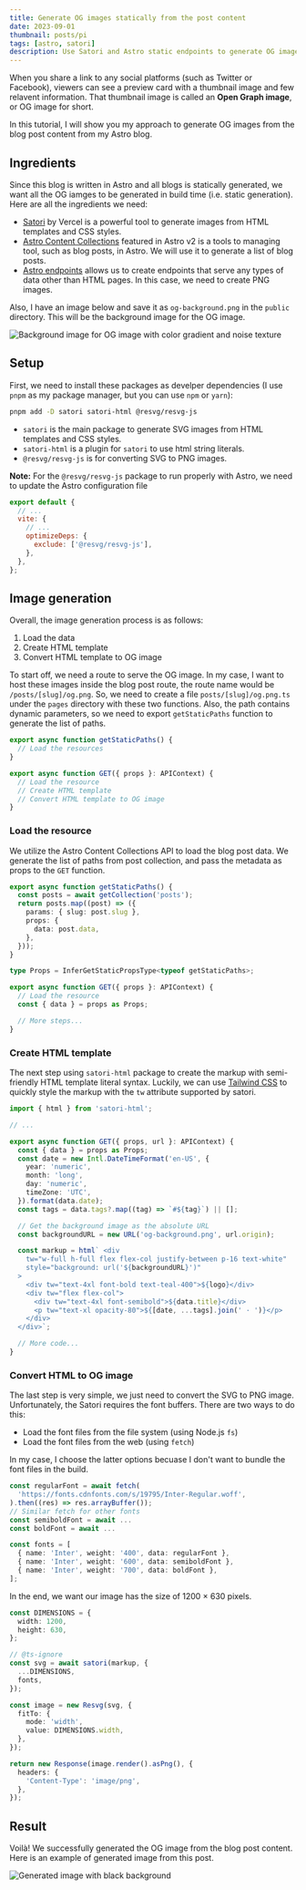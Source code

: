 ```yaml
---
title: Generate OG images statically from the post content
date: 2023-09-01
thumbnail: posts/pi
tags: [astro, satori]
description: Use Satori and Astro static endpoints to generate OG images from the blog content
---
```


When you share a link to any social platforms (such as Twitter or Facebook),
viewers can see a preview card with a thumbnail image and few relavent information.
That thumbnail image is called an **Open Graph image**, or OG image for short.

In this tutorial, I will show you my approach to generate OG images from the blog post content from my Astro blog.

## Ingredients

Since this blog is written in Astro and all blogs is statically generated, we want all the OG iamges to be generated in build time (i.e. static generation).
Here are all the ingredients we need:

- [Satori](https://github.com/vercel/satori) by Vercel is a powerful tool to generate images from HTML templates and CSS styles.
- [Astro Content Collections](https://docs.astro.build/en/guides/content-collections/) featured in Astro v2 is a tools to managing tool, such as blog posts, in Astro.
  We will use it to generate a list of blog posts.
- [Astro endpoints](https://docs.astro.build/en/core-concepts/endpoints/) allows us to create endpoints that serve any types of data other than HTML pages.
  In this case, we need to create PNG images.

Also, I have an image below and save it as `og-background.png` in the `public` directory. This will be the background image for the OG image.

![Background image for OG image with color gradient and noise texture](/og-background.png)

## Setup

First, we need to install these packages as develper dependencies (I use `pnpm` as my package manager, but you can use `npm` or `yarn`):

```bash
pnpm add -D satori satori-html @resvg/resvg-js
```

- `satori` is the main package to generate SVG images from HTML templates and CSS styles.
- `satori-html` is a plugin for `satori` to use html string literals.
- `@resvg/resvg-js` is for converting SVG to PNG images.

**Note:** For the `@resvg/resvg-js` package to run properly with Astro, we need to update the Astro configuration file

```js title="astro.config.mjs"
export default {
  // ...
  vite: {
    // ...
    optimizeDeps: {
      exclude: ['@resvg/resvg-js'],
    },
  },
};
```

## Image generation

Overall, the image generation process is as follows:

1. Load the data
2. Create HTML template
3. Convert HTML template to OG image

To start off, we need a route to serve the OG image.
In my case, I want to host these images inside the blog post route, the route name would be `/posts/[slug]/og.png`.
So, we need to create a file `posts/[slug]/og.png.ts` under the `pages` directory with these two functions.
Also, the path contains dynamic parameters, so we need to export `getStaticPaths` function to generate the list of paths.

```js title="posts/[slug]/og.png"
export async function getStaticPaths() {
  // Load the resources
}

export async function GET({ props }: APIContext) {
  // Load the resource
  // Create HTML template
  // Convert HTML template to OG image
}
```

### Load the resource

We utilize the Astro Content Collections API to load the blog post data.
We generate the list of paths from post collection, and pass the metadata as props to the `GET` function.

```ts
export async function getStaticPaths() {
  const posts = await getCollection('posts');
  return posts.map((post) => ({
    params: { slug: post.slug },
    props: {
      data: post.data,
    },
  }));
}

type Props = InferGetStaticPropsType<typeof getStaticPaths>;

export async function GET({ props }: APIContext) {
  // Load the resource
  const { data } = props as Props;

  // More steps...
}
```

### Create HTML template

The next step using `satori-html` package to create the markup with semi-friendly HTML template literal syntax.
Luckily, we can use [Tailwind CSS](https://tailwindcss.com/) to quickly style the markup with the `tw` attribute supported by satori.

```ts
import { html } from 'satori-html';

// ...

export async function GET({ props, url }: APIContext) {
  const { data } = props as Props;
  const date = new Intl.DateTimeFormat('en-US', {
    year: 'numeric',
    month: 'long',
    day: 'numeric',
    timeZone: 'UTC',
  }).format(data.date);
  const tags = data.tags?.map((tag) => `#${tag}`) || [];

  // Get the background image as the absolute URL
  const backgroundURL = new URL('og-background.png', url.origin);

  const markup = html` <div
    tw="w-full h-full flex flex-col justify-between p-16 text-white"
    style="background: url('${backgroundURL}')"
  >
    <div tw="text-4xl font-bold text-teal-400">${logo}</div>
    <div tw="flex flex-col">
      <div tw="text-4xl font-semibold">${data.title}</div>
      <p tw="text-xl opacity-80">${[date, ...tags].join(' · ')}</p>
    </div>
  </div>`;

  // More code...
}
```

### Convert HTML to OG image

The last step is very simple, we just need to convert the SVG to PNG image.
Unfortunately, the Satori requires the font buffers. There are two ways to do this:

- Load the font files from the file system (using Node.js `fs`)
- Load the font files from the web (using `fetch`)

In my case, I choose the latter options becuase I don't want to bundle the font files in the build.

```ts
const regularFont = await fetch(
  'https://fonts.cdnfonts.com/s/19795/Inter-Regular.woff',
).then((res) => res.arrayBuffer());
// Similar fetch for other fonts
const semiboldFont = await ...
const boldFont = await ...

const fonts = [
  { name: 'Inter', weight: '400', data: regularFont },
  { name: 'Inter', weight: '600', data: semiboldFont },
  { name: 'Inter', weight: '700', data: boldFont },
];
```

In the end, we want our image has the size of 1200 &times; 630 pixels.

```ts
const DIMENSIONS = {
  width: 1200,
  height: 630,
};

// @ts-ignore
const svg = await satori(markup, {
  ...DIMENSIONS,
  fonts,
});

const image = new Resvg(svg, {
  fitTo: {
    mode: 'width',
    value: DIMENSIONS.width,
  },
});

return new Response(image.render().asPng(), {
  headers: {
    'Content-Type': 'image/png',
  },
});
```

## Result

Voilà! We successfully generated the OG image from the blog post content.
Here is an example of generated image from this post.

![Generated image with black background](/posts/20230901-dynamically-generate-og-image/og.png)
